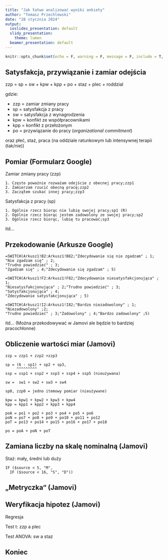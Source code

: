 ```yaml
---
title: "Jak łatwo analizować wyniki ankiety"
author: "Tomasz Przechlewski"
date: "28 stycznia 2024"
output:
  ioslides_presentation: default
  slidy_presentation:
    theme: lumen
  beamer_presentation: default
---
```


```r
knitr::opts_chunk$set(echo = F, warning = F, message = F, include = T, fig.width = 10 )
```

## Satysfakcja, przywiązanie i zamiar odejścia

zzp = sp + sw + kpw + kpp + po + staz + plec + roddzial

gdzie:

* zzp = zamiar zmiany pracy
* sp = satysfakcja z pracy
* sw = satysfakcja z wynagrodzenia
* kpw = konfikt ze współpracownikami
* kpp = konfikt z przełożonym
* po = przywiązanie do pracy (*organizational commitment*)

oraz  płeć, staż,  praca (na oddziale ratunkowym lub intensywnej terapii (tak/nie))

## Pomiar (Formularz Google)

Zamiar zmiany pracy (zzp)

```
1. Często poważnie rozważam odejście z obecnej pracy;zzp1
2. Zamierzam rzucić obecną pracę;zzp2
3. Zacząłem szukać innej pracy;zzp3
```
Satysfakcja z pracy (sp)

```
1. Ogólnie rzecz biorąc nie lubię swojej pracy;sp1 (R)
2. Ogólnie rzecz biorąc jestem zadowolony ze swojej pracy;sp2
3. Ogólnie rzecz biorąc, lubię tu pracować;sp3
```

itd...


## Przekodowanie (Arkusze Google)

```
=SWITCH(Arkusz1!B2:Arkusz1!B82;"Zdecydowanie się nie zgadzam" ; 1;
"Nie zgadzam się" ; 2;
"Trudno powiedzieć" ; 3;
"Zgadzam się" ; 4;"Zdecydowanie się zgadzam" ; 5)

=SWITCH(Arkusz1!F2:Arkusz1!F82;"Zdecydowanie niesatysfakcjonująca" ; 1;
"Niesatysfakcjonująca" ; 2;"Trudno powiedzieć" ; 3;
"Satysfakcjonująca" ; 4;
"Zdecydowanie satysfakcjonująca" ; 5)

=SWITCH(Arkusz1!I2:Arkusz1!I82;"Bardzo niezadowolony" ; 1;
"Niezadowolony" ;2;
"Trudno powiedzieć" ; 3;"Zadowolony" ; 4;"Bardzo zadowolony" ;5)
```

itd...
(Można przekodowywać w Jamovi ale będzie to bardziej pracochłonne)


## Obliczenie wartości miar (Jamovi)

```
zzp = zzp1 + zzp2 +zzp3

sp = (6 - sp1) + sp2 + sp3,
     ^^^^^^^^^
ssp = ssp1 + ssp2 + ssp3 + ssp4 + ssp5 (nieużywana)

sw =  sw1 + sw2 + sw3 + sw4

sp0, zzp0 = jedno itemowy pomiar (nieużywane)

kpw = kpw1 + kpw2 + kpw3 + kpw4
kpp = kpp1 + kpp2 + kpp3 + kpp4

poA = po1 + po2 + po3 + po4 + po5 + po6
poN = po7 + po8 + po9 + po10 + po11 + po12
poT = po13 + po14 + po15 + po16 + po17 + po18

po = poA + poN + poT
```

## Zamiana liczby na skalę nominalną (Jamovi)

Staż: mały, średni lub duży

```
IF ($source < 5, "M",
  IF ($source < 16, "S", "D"))
```

## „Metryczka“ (Jamovi)

## Weryfikacja hipotez (Jamovi)

Regresja

Test t: zzp a plec

Test ANOVA: sw a staz

## Koniec
